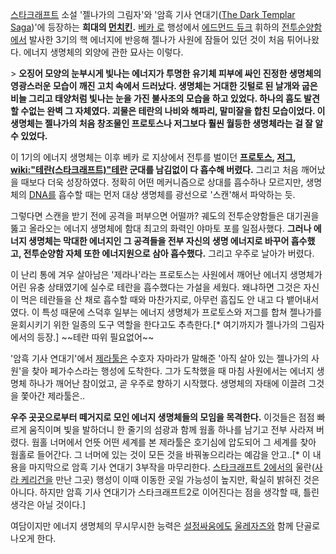 [[스타크래프트]] 소설 '젤나가의 그림자'와 '암흑 기사 연대기([[The Dark Templar Saga]])'에 등장하는 '''희대의 [[먼치킨]].''' [[베카 로]] 행성에서 [[에드먼드 듀크]] 휘하의 [[전투순양함]]에서 발사한 3기의 핵 에너지에 반응해 젤나가 사원에 잠들어 있던 것이 처음 튀어나왔다. 에너지 생명체의 외양에 관한 묘사는 이렇다.

> '''오징어 모양의 눈부시게 빛나는 에너지가 투명한 유기체 피부에 싸인 진정한 생명체의 영광스러운 모습이 깨진 고치 속에서 드러났다. 생명체는 거대한 깃털로 된 날개와 굽은 비늘 그리고 태양처럼 빛나는 눈을 가진 불사조의 모습을 하고 있었다. 하나의 흠도 발견할 수없는 완벽 그 자체였다. 괴물은 테란의 나비와 해파리, 말미잘을 합친 모습이었다. 이 생명체는 젤나가의 처음 창조물인 프로토스나 저그보다 훨씬 월등한 생명체라는 걸 잘 알 수 있었다.'''

이 1기의 에너지 생명체는 이후 베카 로 지상에서 전투를 벌이던 '''[[프로토스]], [[저그]], [[wiki:"테란(스타크래프트)"테란]] 군대를 남김없이 다 흡수해 버렸다.''' 그리고 처음 깨어났을 때보다 더욱 성장하였다. 정확히 어떤 메커니즘으로 상대를 흡수하나 모르지만, 생명체의 [[DNA]]를 흡수할 때는 먼저 대상 생명체를 광선으로 '스캔'해서 파악하는 듯.

그렇다면 스캔을 받기 전에 공격을 퍼부으면 어떨까? 궤도의 전투순양함들은 대기권을 뚫고 올라오는 에너지 생명체에 함대 최고의 화력인 야마토 포를 일점사했다. '''그러나 에너지 생명체는 막대한 에너지인 그 공격들을 전부 자신의 생명 에너지로 바꾸어 흡수했고, 전투순양함 자체 또한 에너지원으로 삼아 흡수했다.''' 그리고 우주로 날아가 버렸다.

이 난리 통에 겨우 살아남은 '제라나'라는 프로토스는 사원에서 깨어난 에너지 생명체가 어린 유충 상태였기에 실수로 테란을 흡수했다는 가설을 세웠다. 왜냐하면 그것은 자신이 먹은 테란들을 산 채로 흡수할 때와 마찬가지로, 아무런 흠집도 안 내고 다 뱉어내서였다. 이 특성 때문에 스덕후 일부는 에너지 생명체가 프로토스와 저그를 합쳐 젤나가를 윤회시키기 위한 일종의 도구 역할을 한다고도 추측한다.[* 여기까지가 젤나가의 그림자에서의 등장.] ~~테란 따위 필요없어~~

'암흑 기사 연대기'에서 [[제라툴]]은 수호자 자마라가 말해준 '아직 살아 있는 젤나가의 사원'을 찾아 페가수스라는 행성에 도착한다. 그가 도착했을 때 마침 사원에서는 에너지 생명체 하나가 깨어난 참이었고, 곧 우주로 향하기 시작했다. 생명체의 자태에 이끌려 그것을 쫓아간 제라툴은..

'''우주 곳곳으로부터 떼거지로 모인 에너지 생명체들의 모임을 목격한다.''' 이것들은 점점 빠르게 움직이며 빛을 발하더니 한 줄기의 섬광과 함께 웜홀 하나를 남기고 전부 사라져 버렸다. 웜홀 너머에서 언뜻 어떤 세계를 본 제라툴은 호기심에 압도되어 그 세계를 찾아 웜홀로 들어간다. 그 너머에 있는 것이 모든 것을 바꿔놓으리라는 예감을 안고..[* 이 내용을 마지막으로 암흑 기사 연대기 3부작을 마무리한다. [[스타크래프트 2]]에서의 울란([[사라 케리건]]을 만난 그곳) 행성이 이때 이동한 곳일 가능성이 높지만, 확실히 밝혀진 것은 아니다. 하지만 암흑 기사 연대기가 스타크래프트2로 이어진다는 점을 생각할 때, 틀린 생각은 아닐 것이다.]

여담이지만 에너지 생명체의 무시무시한 능력은 [[설정싸움]]에도 [[울레자즈]]와 함께 단골로 나오게 한다.
